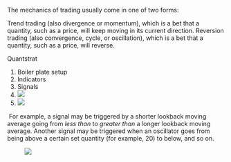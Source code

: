 The mechanics of trading usually come in one of two forms:

Trend trading (also divergence or momentum), which is a bet that a quantity, such as a price, will keep moving in its current direction. Reversion trading (also convergence, cycle, or oscillation), which is a bet that a quantity, such as a price, will reverse.

Quantstrat

1.  Boiler plate setup
2.  Indicators
3.  Signals
4.  ![](images/clipboard-1140087267.png)
5.  ![](images/clipboard-1495429180.png)

 For example, a signal may be triggered by a shorter lookback moving average going from *less than* to *greater than* a longer lookback moving average. Another signal may be triggered when an oscillator goes from being above a certain set quantity (for example, 20) to below, and so on.

![![](images/clipboard-3345803708.png)](images/clipboard-4041740999.png)
